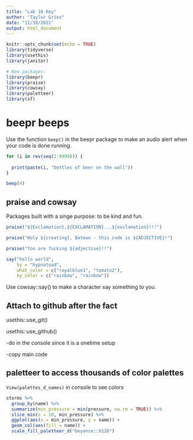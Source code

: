 ```yaml
---
title: "Lab 10 Key"
author: "Taylor Gries"
date: "11/30/2021"
output: html_document
---
```


```r
knitr::opts_chunk$set(echo = TRUE)
library(tidyverse)
library(usethis)
library(janitor)

# New packages:
library(beepr)
library(praise)
library(cowsay)
library(paletteer)
library(sf)
```


# beepr beeps

Use the function `beep()` in the beepr package to make an audio alert when your code is done running.

```r
for (i in rev(seq(1:9999))) {
  
  print(paste(i, "bottles of beer on the wall"))
}

beep(4)
```


## praise and cowsay

Packages built with a singe purpose: to be kind and fun. 

```r
praise("${Exclamation},${EXCLAMATION}...${exclamation}!!!")

praise("Holy ${creating}, Batman - this code is ${ADJECTIVE}!")

praise("You are fucking ${adjective}!!")

say("hello world",
    by = "hypnotoad",
    what_color = c("royalblue1", "tomato2"),
    by_color = c("rainbow", "rainbow"))
```


Use cowsay::say() to make a character say something to you.

## Attach to github after the fact

usethis::use_git() 

usethis::use_github()

-do in the console since it is a onetime setup

-copy main code 

## paletteer to access thousands of color palettes

`View(palettes_d_names)` in console to see colors

```r
storms %>%
  group_by(name) %>%
  summarize(min_pressure = min(pressure, na.rm = TRUE)) %>%
  slice_min(n = 10, min_pressure) %>%
  ggplot(aes(x = min_pressure, y = name)) +
  geom_col(aes(fill = name)) +
  scale_fill_paletteer_d("beyonce::X120")
```






